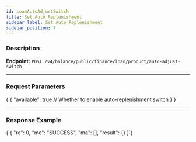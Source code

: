 ```yaml
---
id: LoanAutoAdjustSwitch
title: Set Auto Replenishment
sidebar_label: Set Auto Replenishment
sidebar_position: 7
---
```



### Description

**Endpoint:** `POST /v4/balance/public/finance/loan/product/auto-adjust-switch`

---

### Request Parameters

<CodeBlock language="json" title="Request Parameters">
  {`{
  "available": true                     // Whether to enable auto-replenishment switch
}`}
</CodeBlock>

---

### Response Example

<CodeBlock language="json" title="Response Example">
  {`{
  "rc": 0,
  "mc": "SUCCESS",
  "ma": [],
  "result": {}
}`}
</CodeBlock>
